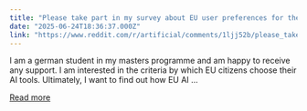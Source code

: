 ```yaml
---
title: "Please take part in my survey about EU user preferences for the selection of AI tools"
date: "2025-06-24T18:36:37.000Z"
link: "https://www.reddit.com/r/artificial/comments/1ljj52b/please_take_part_in_my_survey_about_eu_user/"
---
```


I am a german student in my masters programme and am happy to receive any support. I am interested in the criteria by which EU citizens choose their AI tools. Ultimately, I want to find out how EU AI ...

[Read more](https://www.reddit.com/r/artificial/comments/1ljj52b/please_take_part_in_my_survey_about_eu_user/)
